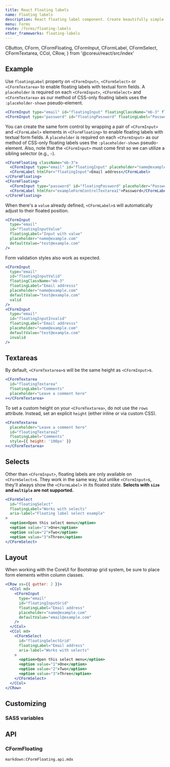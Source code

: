 ```yaml
---
title: React Floating labels
name: Floating labels
description: React floating label component. Create beautifully simple form labels that float over your input fields.
menu: Forms
route: /forms/floating-labels
other_frameworks: floating-labels
---
```


  CButton,
  CForm,
  CFormFloating,
  CFormInput,
  CFormLabel,
  CFormSelect,
  CFormTextarea,
  CCol,
  CRow,
} from '@coreui/react/src/index'

## Example

Use `floatingLabel` property on `<CFormInput>`, `<CFormSelect>` or `<CFormTextarea>` to enable floating labels with textual form fields. A `placeholder` is required on each `<CFormInput>`, `<CFormSelect>` and `<CFormTextarea>` as our method of CSS-only floating labels uses the `:placeholder-shown` pseudo-element.

```jsx preview
<CFormInput type="email" id="floatingInput" floatingClassName="mb-3" floatingLabel="Email address" placeholder="name@example.com" />
<CFormInput type="password" id="floatingPassword" floatingLabel="Password" placeholder="Password" />
```

You can create the same form control by wrapping a pair of `<CFormInput>` and `<CFormLabel>` elements in `<CFormFloating>` to enable floating labels with textual form fields. A `placeholder` is required on each `<CFormInput>` as our method of CSS-only floating labels uses the `:placeholder-shown` pseudo-element. Also, note that the `<CFormInput>` must come first so we can utilize a sibling selector (e.g., `~`).

```jsx
<CFormFloating className="mb-3">
  <CFormInput type="email" id="floatingInput" placeholder="name@example.com" />
  <CFormLabel htmlFor="floatingInput">Email address</CFormLabel>
</CFormFloating>
<CFormFloating>
  <CFormInput type="password" id="floatingPassword" placeholder="Password" />
  <CFormLabel htmlFor="exampleFormControlTextarea1">Password</CFormLabel>
</CFormFloating>
```

When there's a `value` already defined, `<CFormLabel>`s will automatically adjust to their floated position.

```jsx preview
<CFormInput
  type="email"
  id="floatingInputValue"
  floatingLabel="Input with value"
  placeholder="name@example.com"
  defaultValue="test@example.com"
/>
```


Form validation styles also work as expected.

```jsx preview
<CFormInput
  type="email"
  id="floatingInputValid"
  floatingClassName="mb-3"
  floatingLabel="Email addresss"
  placeholder="name@example.com"
  defaultValue="test@example.com"
  valid
/>
<CFormInput
  type="email"
  id="floatingInputInvalid"
  floatingLabel="Email addresss"
  placeholder="name@example.com"
  defaultValue="test@example.com"
  invalid
/>
```

## Textareas

By default, `<CFormTextarea>`s will be the same height as `<CFormInput>`s.

```jsx preview
<CFormTextarea
  id="floatingTextarea"
  floatingLabel="Comments"
  placeholder="Leave a comment here"
></CFormTextarea>
```

To set a custom height on your `<CFormTextarea>`, do not use the `rows` attribute. Instead, set an explicit `height` (either inline or via custom CSS).

```jsx preview
<CFormTextarea
  placeholder="Leave a comment here"
  id="floatingTextarea2"
  floatingLabel="Comments"
  style={{ height: '100px' }}
></CFormTextarea>
```

## Selects

Other than `<CFormInput>`, floating labels are only available on `<CFormSelect>`s. They work in the same way, but unlike `<CFormInput>`s, they'll always show the `<CFormLabel>` in its floated state. **Selects with `size` and `multiple` are not supported.**

```jsx preview
<CFormSelect
  id="floatingSelect"
  floatingLabel="Works with selects"
  aria-label="Floating label select example"
>
  <option>Open this select menu</option>
  <option value="1">One</option>
  <option value="2">Two</option>
  <option value="3">Three</option>
</CFormSelect>
```

## Layout

When working with the CoreUI for Bootstrap grid system, be sure to place form elements within column classes.

```jsx preview
<CRow xs={{ gutter: 2 }}>
  <CCol md>
    <CFormInput
      type="email"
      id="floatingInputGrid"
      floatingLabel="Email address"
      placeholder="name@example.com"
      defaultValue="email@example.com"
    />
  </CCol>
  <CCol md>
    <CFormSelect
      id="floatingSelectGrid"
      floatingLabel="Email address"
      aria-label="Works with selects"
    >
      <option>Open this select menu</option>
      <option value="1">One</option>
      <option value="2">Two</option>
      <option value="3">Three</option>
    </CFormSelect>
  </CCol>
</CRow>
```

## Customizing

### SASS variables

<ScssDocs file="_variables.scss" capture="form-floating-variables" />

## API

### CFormFloating

`markdown:CFormFloating.api.mdx`

